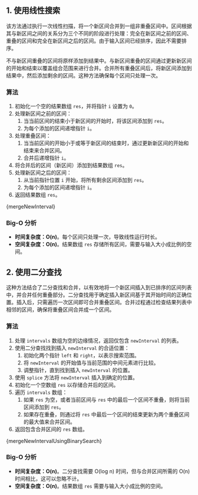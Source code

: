 

## 1. 使用线性搜索

该方法通过执行一次线性扫描，将一个新区间合并到一组非重叠区间中。区间根据其与新区间之间的关系分为三个不同的阶段进行处理：完全在新区间之前的区间、重叠的区间和完全在新区间之后的区间。由于输入区间已经排序，因此不需要排序。

不与新区间重叠的区间将原样添加到结果中。与新区间重叠的区间通过更新新区间的开始和结束以覆盖组合范围来进行合并。合并所有重叠区间后，将新区间添加到结果中，然后添加剩余的区间。这种方法确保每个区间只处理一次。

### 算法

1. 初始化一个空的结果数组 `res`，并将指针 `i` 设置为 `0`。
2. 处理新区间之前的区间：
   1. 当当前区间的结束小于新区间的开始时，将该区间添加到 `res`。
   2. 为每个添加的区间递增指针 `i`。
3. 处理重叠区间：
   1. 当当前区间的开始小于或等于新区间的结束时，通过更新新区间的开始和结束来合并区间。
   2. 合并后递增指针 `i`。
4. 将合并后的区间（新区间）添加到结果数组 `res`。
5. 处理新区间之后的区间：
   1. 从当前指针位置 `i` 开始，将所有剩余区间添加到 `res`。
   2. 为每个添加的区间递增指针 `i`。
6. 返回结果数组 `res`。

<MDXCodeBlock>
  {mergeNewInterval}
</MDXCodeBlock>

### Big-O 分析

* **时间复杂度：O(n)**。每个区间只处理一次，导致线性运行时长。
* **空间复杂度：O(n)**。结果数组 `res` 存储所有区间，需要与输入大小成比例的空间。

## 2. 使用二分查找

这种方法结合了二分查找和合并，以有效地将一个新区间插入到已排序的区间列表中，并合并任何重叠部分。二分查找用于确定插入新区间基于其开始时间的正确位置。插入后，只需遍历一次区间即可合并重叠区间。合并过程通过检查结果列表中相邻的区间，确保将重叠区间合并成一个区间。

### 算法

1. 处理 `intervals` 数组为空的边缘情况，返回仅包含 `newInterval` 的列表。
2. 使用二分查找找到插入 `newInterval` 的合适位置：
   1. 初始化两个指针 `left` 和 `right`，以表示搜索范围。
   2. 将 `newInterval` 的开始值与当前范围的中间元素进行比较。
   3. 调整指针，直到找到插入 `newInterval` 的位置。
3. 使用 `splice` 方法将 `newInterval` 插入到确定的位置。
4. 初始化一个空数组 `res` 以存储合并后的区间。
5. 遍历 `intervals` 数组：
   1. 如果 `res` 为空，或者当前区间与 `res` 中的最后一个区间不重叠，则将当前区间添加到 `res`。
   2. 如果存在重叠，则通过将 `res` 中最后一个区间的结束更新为两个重叠区间的最大值来合并区间。
6. 返回包含合并区间的 `res` 数组。

<MDXCodeBlock>
  {mergeNewIntervalUsingBinarySearch}
</MDXCodeBlock>

### Big-O 分析

* **时间复杂度：O(n)**。二分查找需要 O(log n) 时间，但与合并区间所需的 O(n) 时间相比，这可以忽略不计。
* **空间复杂度：O(n)**。结果数组 `res` 需要与输入大小成比例的空间。

